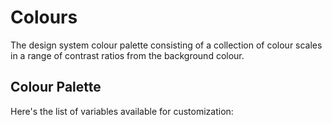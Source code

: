 
<Meta title="theme/Colours" />

# Colours

The design system colour palette consisting of a collection of colour scales in a range of contrast ratios from the background colour.

## Colour Palette

Here's the list of variables available for customization:

<ColorPalette>
  <ColorItem
    title="background"
    subtitle="Default background colour of <body /> ... etc"
    colors={{ 
      background: "hsl(var(--background))", 
      foreground: "hsl(var(--foreground))",
      }}
  />
  <ColorItem 
    title="muted" 
    subtitle="Muted backgrounds such as <TabsList />, <Skeleton /> and <Switch />" 
    colors={{ 
      DEFAULT: "hsl(var(--muted))",
      foreground: "hsl(var(--muted-foreground))",
       }} 
  />
  <ColorItem
    title="card"
    subtitle="Background colour for <Card />"
    colors={{
      DEFAULT: "hsl(var(--card))",
      foreground: "hsl(var(--card-foreground))",
    }}
  />
  <ColorItem
    title="popover"
    subtitle="Background colour for popovers such as <DropdownMenu />, <HoverCard />, <Popover />"
    colors={{
      DEFAULT: "hsl(var(--popover))",
      foreground: "hsl(var(--popover-foreground))",
    }}
  />
  <ColorItem
    title="border"
    subtitle="Default border colour"
    colors={{ border: "hsl(var(--border))" }}
  />
  <ColorItem
    title="input"
    subtitle="Border colour for inputs such as <Input />, <Select />, <Textarea />"
    colors={{ input: "hsl(var(--input))" }}
  />
  <ColorItem
    title="primary"
    subtitle="Primary colours for <Button />"
    colors={{
      DEFAULT: "hsl(var(--primary))",
      foreground: "hsl(var(--primary-foreground))",
    }}
  />
  <ColorItem
    title="secondary"
    subtitle="Secondary colours for <Button />"
    colors={{
      DEFAULT: "hsl(var(--secondary))",
      foreground: "hsl(var(--secondary-foreground))",
    }}
  />
  <ColorItem
    title="accent"
    subtitle="Used for accents such as hover effects on <DropdownMenuItem>, <SelectItem>...etc"
    colors={{
      DEFAULT: "hsl(var(--accent))",
      foreground: "hsl(var(--accent-foreground))",
    }}
  />
  <ColorItem
    title="destructive"
    subtitle="Used for destructive actions such as <Button variant='destructive'>"
    colors={{
      DEFAULT: "hsl(var(--destructive))",
      foreground: "hsl(var(--destructive-foreground))",
    }}
  />
  <ColorItem
    title="ring"
    subtitle="Used for focus ring"
    colors={{ ring: "hsl(var(--ring))" }}
  />
</ColorPalette>